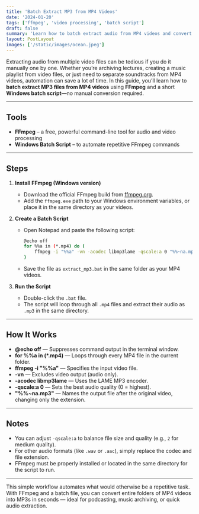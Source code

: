 ```yaml
---
title: 'Batch Extract MP3 from MP4 Videos'
date: '2024-01-20'
tags: ['ffmpeg', 'video processing', 'batch script']
draft: false
summary: 'Learn how to batch extract audio from MP4 videos and convert them to MP3 format using FFmpeg and a simple Windows batch script.'
layout: PostLayout
images: ['/static/images/ocean.jpeg']
---
```


Extracting audio from multiple video files can be tedious if you do it manually one by one. Whether you’re archiving lectures, creating a music playlist from video files, or just need to separate soundtracks from MP4 videos, automation can save a lot of time.
In this guide, you’ll learn how to **batch extract MP3 files from MP4 videos** using **FFmpeg** and a short **Windows batch script**—no manual conversion required.

---

## Tools

* **FFmpeg** – a free, powerful command-line tool for audio and video processing
* **Windows Batch Script** – to automate repetitive FFmpeg commands

---

## Steps

1. **Install FFmpeg (Windows version)**

   * Download the official FFmpeg build from [ffmpeg.org](https://ffmpeg.org/download.html).
   * Add the `ffmpeg.exe` path to your Windows environment variables, or place it in the same directory as your videos.

2. **Create a Batch Script**

   * Open Notepad and paste the following script:

     ```bash
     @echo off
     for %%a in (*.mp4) do (
         ffmpeg -i "%%a" -vn -acodec libmp3lame -qscale:a 0 "%%~na.mp3"
     )
     ```
   * Save the file as `extract_mp3.bat` in the same folder as your MP4 videos.

3. **Run the Script**

   * Double-click the `.bat` file.
   * The script will loop through all `.mp4` files and extract their audio as `.mp3` in the same directory.

---

## How It Works

* **@echo off** — Suppresses command output in the terminal window.
* **for %%a in (*.mp4)** — Loops through every MP4 file in the current folder.
* **ffmpeg -i "%%a"** — Specifies the input video file.
* **-vn** — Excludes video output (audio only).
* **-acodec libmp3lame** — Uses the LAME MP3 encoder.
* **-qscale:a 0** — Sets the best audio quality (0 = highest).
* **"%%~na.mp3"** — Names the output file after the original video, changing only the extension.

---

## Notes

* You can adjust `-qscale:a` to balance file size and quality (e.g., `2` for medium quality).
* For other audio formats (like `.wav` or `.aac`), simply replace the codec and file extension.
* FFmpeg must be properly installed or located in the same directory for the script to run.

---

This simple workflow automates what would otherwise be a repetitive task. With FFmpeg and a batch file, you can convert entire folders of MP4 videos into MP3s in seconds — ideal for podcasting, music archiving, or quick audio extraction.
